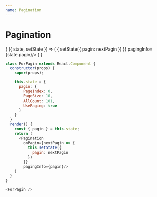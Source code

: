 ```yaml
---
name: Pagination
---
```



# Pagination

<PropsTable of={Pagination} />

<Playground>
  <State initial={{
    pagin: {
      PageIndex: 0,
      PageSize: 10,
      AllCount: 200,
      UsePaging: true
    }
  }}>
    {
      ({ state, setState }) => (
        <Pagination
          onPagin={nextPagin => {
            setState({
              pagin: nextPagin
            })
          }}
          pagingInfo={state.pagin}/>
      )
    }
  </State>
</Playground>

```js
class ForPagin extends React.Component {
  constructor(props) {
    super(props);

    this.state = {
      pagin: {
        PageIndex: 0,
        PageSize: 10,
        AllCount: 101,
        UsePaging: true
      }
    }
  }
  render() {
    const { pagin } = this.state;
    return (
      <Pagination
        onPagin={nextPagin => {
          this.setState({
            pagin: nextPagin
          })
        }}
        pagingInfo={pagin}/>
    )
  }
}

<ForPagin />
```